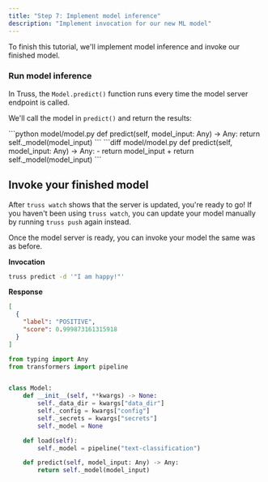```yaml
---
title: "Step 7: Implement model inference"
description: "Implement invocation for our new ML model"
---
```


To finish this tutorial, we'll implement model inference and invoke our finished model.

### Run model inference

In Truss, the `Model.predict()` function runs every time the model server endpoint is called.

We'll call the model in `predict()` and return the results:

<Tabs>
<Tab title="Code">
```python model/model.py
def predict(self, model_input: Any) -> Any:
    return self._model(model_input)
```
</Tab>
<Tab title="Diff">
```diff model/model.py
def predict(self, model_input: Any) -> Any:
-    return model_input
+    return self._model(model_input)
```
</Tab>
</Tabs>

## Invoke your finished model

After `truss watch` shows that the server is updated, you're ready to go! If you haven't been using `truss watch`, you can update your model manually by running `truss push` again instead.

Once the model server is ready, you can invoke your model the same was as before.

**Invocation**

```sh
truss predict -d '"I am happy!"'
```

**Response**

```json
[
  {
    "label": "POSITIVE",
    "score": 0.999873161315918
  }
]
```

<RequestExample>

```python model/model.py  ●
from typing import Any
from transformers import pipeline


class Model:
    def __init__(self, **kwargs) -> None:
        self._data_dir = kwargs["data_dir"]
        self._config = kwargs["config"]
        self._secrets = kwargs["secrets"]
        self._model = None

    def load(self):
        self._model = pipeline("text-classification")

    def predict(self, model_input: Any) -> Any:
        return self._model(model_input)
```

<Snippet file="base-config.mdx" />

</RequestExample>

